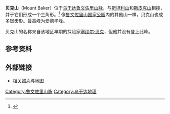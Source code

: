 {{Infobox mountain
| Name = 贝克山
| photo = 
| photo_caption = 
| Elevation = 4844米
| Prominence = 474米
| prominence_ref = 
| map = Uganda
| map_caption = 
| map_size = 200
| label_position = right
| Location = {{flag|Uganda}}
| Range = 鲁文佐里山脉
| lat_d = 0 | lat_m = 22 | lat_s = 00 | lat_NS = N
| long_d = 29 | long_m = 54 | long_s = 00 | long_EW = E
| Coordinates = {{coord|0|22|N|29|54|E}}
| coordinates_ref = 
| topo = 
| type = 
| age = 
| last_eruption = 
| first_ascent = 1906 by [[Luigi_Amedeo,_Duke_of_the_Abruzzi|Duke of the Abruzzi]]
| easiest_route = 
}}

'''贝克山'''（Mount Baker）位于[[乌干达|乌干达]][[鲁文佐里山脉|鲁文佐里山脉]]，与[[斯坦利山|斯坦利山]]和[[斯皮克山|斯皮克山]]相接，并于它们形成一个三角形。<ref>{{cite web|url=http://www.peakbagger.com/peak.aspx?pid=11162|title=Mount Baker, Uganda|publisher=Peakbagger.com|accessdate=2014-03-21|archive-date=2014-04-27|archive-url=https://web.archive.org/web/20140427170042/http://peakbagger.com/peak.aspx?pid=11162|dead-url=yes}}</ref>  像[[鲁文佐里山国家公园|鲁文佐里山国家公园]]内的其他山一样，贝克山也成多锯齿形。最高峰为爱德华峰。

贝克山的名称来自该地区早期的探险家[[塞缪尔·贝克|塞缪尔·贝克]]，但他并没有登上此峰。

==参考资料==
{{reflist}}

==外部链接==
* [http://www.ewpnet.com/rwenzori.htm 相关照片与地图]{{Wayback|url=http://www.ewpnet.com/rwenzori.htm |date=20101122193322 }}

[[Category:鲁文佐里山脉|Category:鲁文佐里山脉]]
[[Category:乌干达地理|Category:乌干达地理]]